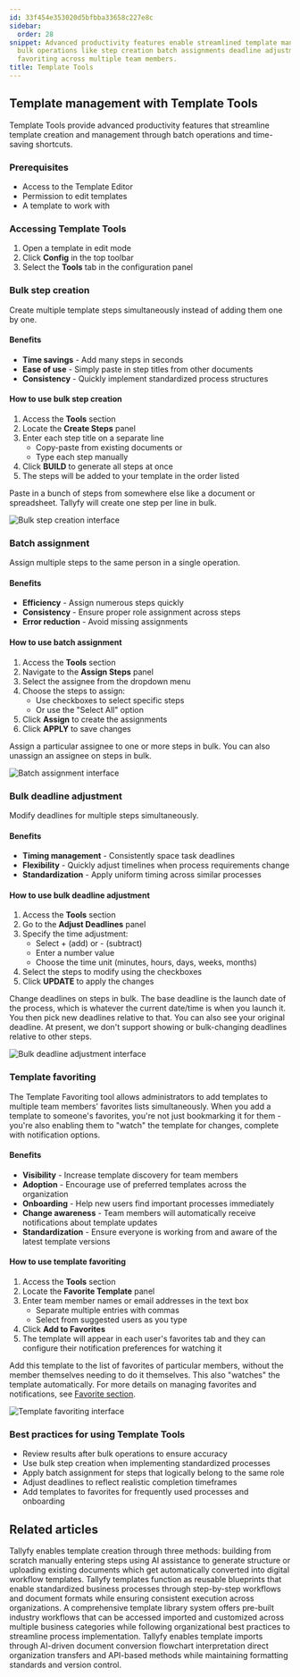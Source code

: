 ```yaml
---
id: 33f454e353020d5bfbba33658c227e8c
sidebar:
  order: 28
snippet: Advanced productivity features enable streamlined template management through
  bulk operations like step creation batch assignments deadline adjustments and template
  favoriting across multiple team members.
title: Template Tools
---
```


## Template management with Template Tools

Template Tools provide advanced productivity features that streamline template creation and management through batch operations and time-saving shortcuts.

### Prerequisites
- Access to the Template Editor
- Permission to edit templates
- A template to work with

### Accessing Template Tools
1. Open a template in edit mode
2. Click **Config** in the top toolbar
3. Select the **Tools** tab in the configuration panel

### Bulk step creation

Create multiple template steps simultaneously instead of adding them one by one.

#### Benefits
- **Time savings** - Add many steps in seconds
- **Ease of use** - Simply paste in step titles from other documents
- **Consistency** - Quickly implement standardized process structures

#### How to use bulk step creation
1. Access the **Tools** section
2. Locate the **Create Steps** panel
3. Enter each step title on a separate line
   - Copy-paste from existing documents or
   - Type each step manually
4. Click **BUILD** to generate all steps at once
5. The steps will be added to your template in the order listed

Paste in a bunch of steps from somewhere else like a document or spreadsheet. Tallyfy will create one step per line in bulk.

![Bulk step creation interface](https://screenshots.tallyfy.com/tallyfy%2Fpro%2Fdesktop-light-click-powertools-create-steps.png)

### Batch assignment

Assign multiple steps to the same person in a single operation.

#### Benefits
- **Efficiency** - Assign numerous steps quickly
- **Consistency** - Ensure proper role assignment across steps
- **Error reduction** - Avoid missing assignments

#### How to use batch assignment
1. Access the **Tools** section
2. Navigate to the **Assign Steps** panel
3. Select the assignee from the dropdown menu
4. Choose the steps to assign:
   - Use checkboxes to select specific steps
   - Or use the "Select All" option
5. Click **Assign** to create the assignments
6. Click **APPLY** to save changes

Assign a particular assignee to one or more steps in bulk. You can also unassign an assignee on steps in bulk.

![Batch assignment interface](https://screenshots.tallyfy.com/tallyfy%2Fpro%2Fdesktop-light-click-powertools-assign.png)

### Bulk deadline adjustment

Modify deadlines for multiple steps simultaneously.

#### Benefits
- **Timing management** - Consistently space task deadlines
- **Flexibility** - Quickly adjust timelines when process requirements change
- **Standardization** - Apply uniform timing across similar processes

#### How to use bulk deadline adjustment
1. Access the **Tools** section
2. Go to the **Adjust Deadlines** panel
3. Specify the time adjustment:
   - Select + (add) or - (subtract)
   - Enter a number value
   - Choose the time unit (minutes, hours, days, weeks, months)
4. Select the steps to modify using the checkboxes
5. Click **UPDATE** to apply the changes

Change deadlines on steps in bulk. The base deadline is the launch date of the process, which is whatever the current date/time is when you launch it. You then pick new deadlines relative to that. You can also see your original deadline. At present, we don't support showing or bulk-changing deadlines relative to other steps.

![Bulk deadline adjustment interface](https://screenshots.tallyfy.com/tallyfy%2Fpro%2Fdesktop-light-click-powertools-deadlines.png)

### Template favoriting

The Template Favoriting tool allows administrators to add templates to multiple team members' favorites lists simultaneously. When you add a template to someone's favorites, you're not just bookmarking it for them - you're also enabling them to "watch" the template for changes, complete with notification options.

#### Benefits
- **Visibility** - Increase template discovery for team members
- **Adoption** - Encourage use of preferred templates across the organization
- **Onboarding** - Help new users find important processes immediately
- **Change awareness** - Team members will automatically receive notifications about template updates
- **Standardization** - Ensure everyone is working from and aware of the latest template versions

#### How to use template favoriting
1. Access the **Tools** section
2. Locate the **Favorite Template** panel
3. Enter team member names or email addresses in the text box
   - Separate multiple entries with commas
   - Select from suggested users as you type
4. Click **Add to Favorites**
5. The template will appear in each user's favorites tab and they can configure their notification preferences for watching it

Add this template to the list of favorites of particular members, without the member themselves needing to do it themselves. This also "watches" the template automatically. For more details on managing favorites and notifications, see [Favorite section](/products/pro/tracking-and-tasks/tracker-view/organize-processes/how-can-i-favorite-and-filter-processes-on-tallyfy/).

![Template favoriting interface](https://screenshots.tallyfy.com/tallyfy%2Fpro%2Fdesktop-light-click-powertools-favorite.png)

### Best practices for using Template Tools
- Review results after bulk operations to ensure accuracy
- Use bulk step creation when implementing standardized processes
- Apply batch assignment for steps that logically belong to the same role
- Adjust deadlines to reflect realistic completion timeframes
- Add templates to favorites for frequently used processes and onboarding


## Related articles
<CardGrid>
<LinkTitleCard header="<b>Templates > Create a template</b>" href="/products/pro/documenting/templates/create-template/" > Tallyfy enables template creation through three methods: building from scratch manually entering steps using AI assistance to generate structure or uploading existing documents which get automatically converted into digital workflow templates. </LinkTitleCard>
<LinkTitleCard header="<b>Documenting > Templates</b>" href="/products/pro/documenting/templates/" > Tallyfy templates function as reusable blueprints that enable standardized business processes through step-by-step workflows and document formats while ensuring consistent execution across organizations. </LinkTitleCard>
<LinkTitleCard header="<b>Templates > Sample Templates</b>" href="/products/pro/documenting/templates/how-can-i-access-tallyfys-sample-templates/" > A comprehensive template library system offers pre-built industry workflows that can be accessed imported and customized across multiple business categories while following organizational best practices to streamline process implementation. </LinkTitleCard>
<LinkTitleCard header="<b>Templates > Import a template</b>" href="/products/pro/documenting/templates/import-feature/" > Tallyfy enables template imports through AI-driven document conversion flowchart interpretation direct organization transfers and API-based methods while maintaining formatting standards and version control. </LinkTitleCard>
</CardGrid>